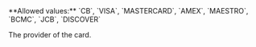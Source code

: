 <ParamField body="CardProvider" type="string">     
**Allowed values:** `CB`, `VISA`, `MASTERCARD`, `AMEX`, `MAESTRO`, `BCMC`, `JCB`, `DISCOVER`

The provider of the card.
</ParamField>